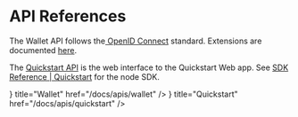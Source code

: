 
# API References

The Wallet API follows the[ OpenID Connect](/docs/oidc) standard. Extensions  are documented [here](/docs/apis/wallet).

The [Quickstart API](/docs/apis/quickstart) is the web interface to the Quickstart Web app. See [SDK Reference | Quickstart](/docs/sdks/quickstart/) for the node SDK.

<Cards>
  <Card icon={<WalletIcon/>} title="Wallet" href="/docs/apis/wallet" />
  <Card icon={<QuickstartIcon/>} title="Quickstart" href="/docs/apis/quickstart" />
</Cards>